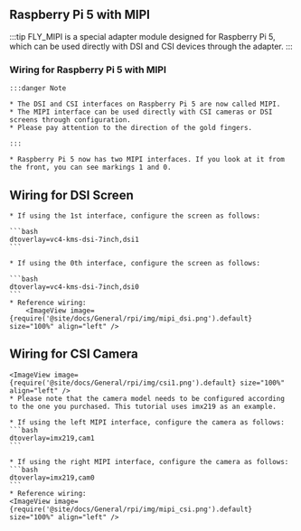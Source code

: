 

## Raspberry Pi 5 with MIPI

:::tip
FLY_MIPI is a special adapter module designed for Raspberry Pi 5, which can be used directly with DSI and CSI devices through the adapter.
:::

### Wiring for Raspberry Pi 5 with MIPI

    :::danger Note

    * The DSI and CSI interfaces on Raspberry Pi 5 are now called MIPI.
    * The MIPI interface can be used directly with CSI cameras or DSI screens through configuration.
    * Please pay attention to the direction of the gold fingers.

    :::

    * Raspberry Pi 5 now has two MIPI interfaces. If you look at it from the front, you can see markings 1 and 0.


## Wiring for DSI Screen

    * If using the 1st interface, configure the screen as follows:

    ```bash
    dtoverlay=vc4-kms-dsi-7inch,dsi1
    ```

    * If using the 0th interface, configure the screen as follows:

    ```bash
    dtoverlay=vc4-kms-dsi-7inch,dsi0
    ```
    * Reference wiring:
        <ImageView image={require('@site/docs/General/rpi/img/mipi_dsi.png').default} size="100%" align="left" />

## Wiring for CSI Camera

    <ImageView image={require('@site/docs/General/rpi/img/csi1.png').default} size="100%" align="left" />
    * Please note that the camera model needs to be configured according to the one you purchased. This tutorial uses imx219 as an example.

    * If using the left MIPI interface, configure the camera as follows:
    ```bash
    dtoverlay=imx219,cam1
    ```

    * If using the right MIPI interface, configure the camera as follows:
    ```bash
    dtoverlay=imx219,cam0
    ```
    * Reference wiring:
    <ImageView image={require('@site/docs/General/rpi/img/mipi_csi.png').default} size="100%" align="left" />
